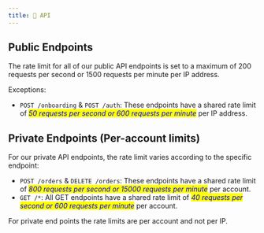 ```yaml
---
title: 📱 API
---
```


## Public Endpoints

The rate limit for all of our public API endpoints is set to a maximum of 200 requests per second or 1500 requests per minute per IP address.

Exceptions:

* `POST /onboarding` & `POST /auth`: These endpoints have a shared rate limit of _<mark style="color:blue;">50 requests per second or 600 requests per minute</mark>_ per IP address.

## Private Endpoints (Per-account limits)

For our private API endpoints, the rate limit varies according to the specific endpoint:

* `POST /orders` & `DELETE /orders`: These endpoints have a shared rate limit of _<mark style="color:blue;">800 requests per second or 15000 requests per minute</mark>_ per account.
* `GET /*`: All GET endpoints have a shared rate limit of _<mark style="color:blue;">40 requests per second or 600 requests per minute</mark>_ per account.

For private end points the rate limits are per account and not per IP.
